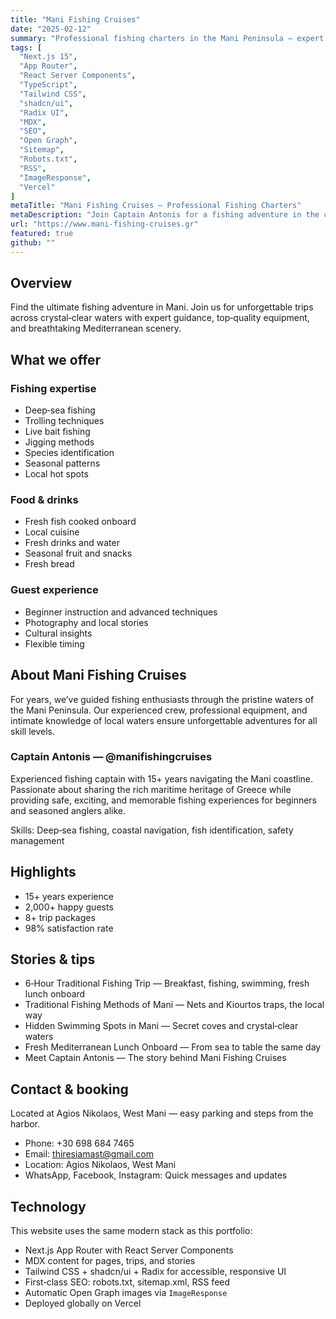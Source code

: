 ```yaml
---
title: "Mani Fishing Cruises"
date: "2025-02-12"
summary: "Professional fishing charters in the Mani Peninsula — expert guidance, fresh food onboard, and unforgettable Mediterranean scenery."
tags: [
  "Next.js 15",
  "App Router",
  "React Server Components",
  "TypeScript",
  "Tailwind CSS",
  "shadcn/ui",
  "Radix UI",
  "MDX",
  "SEO",
  "Open Graph",
  "Sitemap",
  "Robots.txt",
  "RSS",
  "ImageResponse",
  "Vercel"
]
metaTitle: "Mani Fishing Cruises — Professional Fishing Charters"
metaDescription: "Join Captain Antonis for a fishing adventure in the crystal‑clear waters of the Mani Peninsula. Expert guidance, fresh food, and unforgettable scenery."
url: "https://www.mani-fishing-cruises.gr"
featured: true
github: ""
---
```


## Overview

Find the ultimate fishing adventure in Mani. Join us for unforgettable trips across crystal‑clear waters with expert guidance, top‑quality equipment, and breathtaking Mediterranean scenery.

## What we offer

### Fishing expertise
- Deep‑sea fishing
- Trolling techniques
- Live bait fishing
- Jigging methods
- Species identification
- Seasonal patterns
- Local hot spots

### Food & drinks
- Fresh fish cooked onboard
- Local cuisine
- Fresh drinks and water
- Seasonal fruit and snacks
- Fresh bread

### Guest experience
- Beginner instruction and advanced techniques
- Photography and local stories
- Cultural insights
- Flexible timing

## About Mani Fishing Cruises

For years, we’ve guided fishing enthusiasts through the pristine waters of the Mani Peninsula. Our experienced crew, professional equipment, and intimate knowledge of local waters ensure unforgettable adventures for all skill levels.

### Captain Antonis — @manifishingcruises

Experienced fishing captain with 15+ years navigating the Mani coastline. Passionate about sharing the rich maritime heritage of Greece while providing safe, exciting, and memorable fishing experiences for beginners and seasoned anglers alike.

Skills: Deep‑sea fishing, coastal navigation, fish identification, safety management

## Highlights

- 15+ years experience
- 2,000+ happy guests
- 8+ trip packages
- 98% satisfaction rate

## Stories & tips

- 6‑Hour Traditional Fishing Trip — Breakfast, fishing, swimming, fresh lunch onboard
- Traditional Fishing Methods of Mani — Nets and Kiourtos traps, the local way
- Hidden Swimming Spots in Mani — Secret coves and crystal‑clear waters
- Fresh Mediterranean Lunch Onboard — From sea to table the same day
- Meet Captain Antonis — The story behind Mani Fishing Cruises

## Contact & booking

Located at Agios Nikolaos, West Mani — easy parking and steps from the harbor.

- Phone: +30 698 684 7465
- Email: thiresiamast@gmail.com
- Location: Agios Nikolaos, West Mani
- WhatsApp, Facebook, Instagram: Quick messages and updates

## Technology

This website uses the same modern stack as this portfolio:

- Next.js App Router with React Server Components
- MDX content for pages, trips, and stories
- Tailwind CSS + shadcn/ui + Radix for accessible, responsive UI
- First‑class SEO: robots.txt, sitemap.xml, RSS feed
- Automatic Open Graph images via `ImageResponse`
- Deployed globally on Vercel

